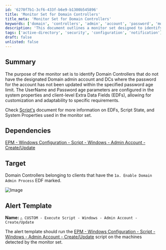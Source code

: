 ```yaml
---
id: '6270f7b1-3cf6-433f-b6e9-b1300b545896'
title: 'Monitor Set for Domain Controllers'
title_meta: 'Monitor Set for Domain Controllers'
keywords: ['domain', 'controllers', 'admin', 'account', 'password', 'monitor']
description: 'This document outlines a monitor set designed to identify Domain Controllers missing the designated Domain admin account and those with outdated passwords. It provides customization options through system properties and client-level Extra Data Fields (EDFs), enhancing adaptability to various requirements.'
tags: ['active-directory', 'security', 'configuration', 'notification']
draft: false
unlisted: false
---
```

## Summary

The purpose of the monitor set is to identify Domain Controllers that do not have the designated Domain admin account and DCs where the password for the account has not been updated within the specified password age limit. The UserName and Password age parameters are configured in the system properties and client-level Extra Data Fields (EDFs), allowing for customization and adaptability to specific requirements.

Check [Script's](https://proval.itglue.com/DOC-5078775-8223774) document for more information on EDFs, Script State, and System Properties used in the monitor set.

## Dependencies

[EPM - Windows Configuration - Script - Windows - Admin Account - Create/Update](https://proval.itglue.com/DOC-5078775-8223774)

## Target

Domain Controllers belonging to clients that have the `1a. Enable Domain Admin Process` EDF marked.

![Image](../../../static/img/Windows-Domain-Admin-Account-Process/image_1.png)

## Alert Template

**Name:** `△ CUSTOM - Execute Script - Windows - Admin Account - Create/Update`

The alert template should run the [EPM - Windows Configuration - Script - Windows - Admin Account - Create/Update](https://proval.itglue.com/DOC-5078775-8223774) script on the machines detected by the monitor set.











